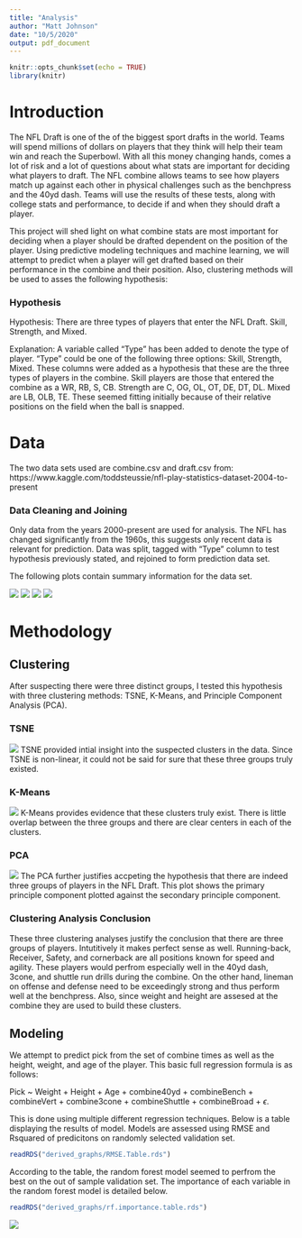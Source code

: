 ```yaml
---
title: "Analysis"
author: "Matt Johnson"
date: "10/5/2020"
output: pdf_document
---
```


```r
knitr::opts_chunk$set(echo = TRUE)
library(knitr)
```

Introduction
============

The NFL Draft is one of the of the biggest sport drafts in the world. Teams will spend millions of dollars on players that they think will help their team win and reach the Superbowl. With all this money changing hands, comes a lot of risk and a lot of questions about what stats are important for deciding what players to draft. The NFL combine allows teams to see how players match up against each other in physical challenges such as the benchpress and the 40yd dash. Teams will use the results of these tests, along with college stats and performance, to decide if and when they should draft a player. 
  
  This project will shed light on what combine stats are most important for deciding when a player should be drafted dependent on the position of the player. Using predictive modeling techniques and machine learning, we will attempt to predict when a player will get drafted based on their performance in the combine and their position. Also, clustering methods will be used to asses the following hypothesis:
  
### Hypothesis
Hypothesis: There are three types of players that enter the NFL Draft. Skill, Strength, and Mixed. 

Explanation: A variable called "Type" has been added to denote the type of player. "Type" could be one of the following three options: Skill, Strength, Mixed. These columns were added as a hypothesis that these are the three types of players in the combine. Skill players are those that entered the combine as a WR, RB, S, CB. Strength are C, OG, OL, OT, DE, DT, DL. Mixed are LB, OLB, TE. These seemed fitting initially because of their relative positions on the field when the ball is snapped. 
  
Data
====

The two data sets used are combine.csv and draft.csv from: <br/ >
https://www.kaggle.com/toddsteussie/nfl-play-statistics-dataset-2004-to-present 

### Data Cleaning and Joining

Only data from the years 2000-present are used for analysis. The NFL has changed significantly from the 1960s, this suggests only recent data is relevant for prediction. Data was split, tagged with "Type" column to test hypothesis previously stated, and rejoined to form prediction data set.

The following plots contain summary information for the data set. 

![](derived_graphs/Boxplot.by.round.png)
![](derived_graphs/Off.Weights.png)
![](derived_graphs/Age.Dist.png)
![](derived_graphs/40.Time.Plot.png)

Methodology
===========

Clustering
----------

After suspecting there were three distinct groups, I tested this hypothesis with three clustering methods: TSNE, K-Means, and Principle Component Analysis (PCA). 

### TSNE
![](derived_graphs/TSNE.Cluster.png)
TSNE provided intial insight into the suspected clusters in the data. Since TSNE is non-linear, it could not be said for sure that these three groups truly existed. 

### K-Means
![](derived_graphs/K-Means.Cluster.png)
K-Means provides evidence that these clusters truly exist. There is little overlap between the three groups and there are clear centers in each of the clusters. 

### PCA
![](derived_graphs/PCA.FramedClusters.png)
The PCA further justifies accpeting the hypothesis that there are indeed three groups of players in the NFL Draft. This plot shows the primary principle component plotted against the secondary principle component. 

### Clustering Analysis Conclusion

These three clustering analyses justify the conclusion that there are three groups of players. Intutitively it makes perfect sense as well. Running-back, Receiver, Safety, and cornerback are all positions known for speed and agility. These players would perfrom especially well in the 40yd dash, 3cone, and shuttle run drills during the combine. On the other hand, lineman on offense and defense need to be exceedingly strong and thus perform well at the benchpress. Also, since weight and height are assesed at the combine they are used to build these clusters. 

Modeling
--------

We attempt to predict pick from the set of combine times as well as the height, weight, and age of the player. This basic full regression formula is as follows: <br />

Pick ~ Weight + Height + Age + combine40yd + combineBench + combineVert + combine3cone + combineShuttle + combineBroad + $\epsilon$. <br />

This is done using multiple different regression techniques. Below is a table displaying the results of model. Models are assessed using RMSE and Rsquared of predicitons on randomly selected validation set. 

```r
readRDS("derived_graphs/RMSE.Table.rds")
```

According to the table, the random forest model seemed to perfrom the best on the out of sample validation set. The importance of each variable in the random forest model is detailed below. 

```r
readRDS("derived_graphs/rf.importance.table.rds")
```

![](derived_graphs/rf.plot.png)


